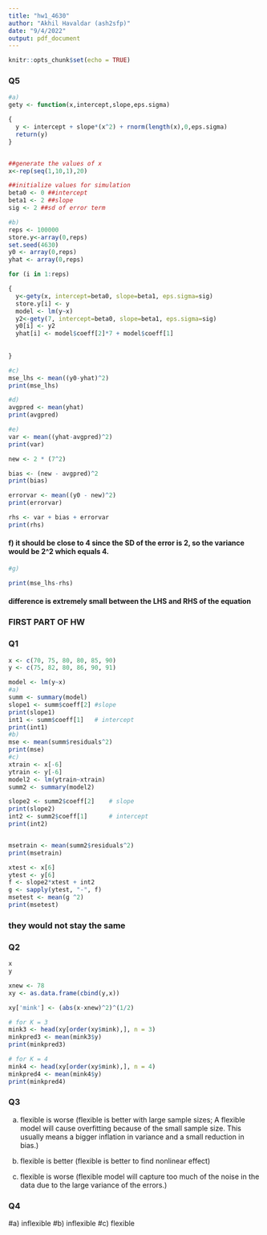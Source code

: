 ```yaml
---
title: "hw1_4630"
author: "Akhil Havaldar (ash2sfp)"
date: "9/4/2022"
output: pdf_document
---
```


```r
knitr::opts_chunk$set(echo = TRUE)
```

### Q5
```r
#a) 
gety <- function(x,intercept,slope,eps.sigma)

{
  y <- intercept + slope*(x^2) + rnorm(length(x),0,eps.sigma)
  return(y)
}


##generate the values of x
x<-rep(seq(1,10,1),20)

##initialize values for simulation
beta0 <- 0 ##intercept
beta1 <- 2 ##slope
sig <- 2 ##sd of error term

#b)
reps <- 100000
store.y<-array(0,reps)
set.seed(4630)
y0 <- array(0,reps)
yhat <- array(0,reps)

for (i in 1:reps)

{
  y<-gety(x, intercept=beta0, slope=beta1, eps.sigma=sig) 
  store.y[i] <- y
  model <- lm(y~x)
  y2<-gety(7, intercept=beta0, slope=beta1, eps.sigma=sig) 
  y0[i] <- y2
  yhat[i] <- model$coeff[2]*7 + model$coeff[1]
  
  
}

```


```r
#c) 
mse_lhs <- mean((y0-yhat)^2)
print(mse_lhs)
```

```r
#d) 
avgpred <- mean(yhat)
print(avgpred)
```

```r
#e) 
var <- mean((yhat-avgpred)^2)
print(var)

new <- 2 * (7^2)

bias <- (new - avgpred)^2
print(bias)

errorvar <- mean((y0 - new)^2)
print(errorvar)

rhs <- var + bias + errorvar
print(rhs)
```

#### f) it should be close to 4 since the SD of the error is 2, so the variance would be 2^2 which equals 4.

```r
#g) 

print(mse_lhs-rhs)

```
#### difference is extremely small between the LHS and RHS of the equation


### FIRST PART OF HW

### Q1
```r
x <- c(70, 75, 80, 80, 85, 90)
y <- c(75, 82, 80, 86, 90, 91)

model <- lm(y~x)
#a)
summ <- summary(model)
slope1 <- summ$coeff[2] #slope
print(slope1)
int1 <- summ$coeff[1]   # intercept
print(int1)
#b)
mse <- mean(summ$residuals^2)
print(mse)
#c) 
xtrain <- x[-6]
ytrain <- y[-6]
model2 <- lm(ytrain~xtrain)
summ2 <- summary(model2)

slope2 <- summ2$coeff[2]    # slope 
print(slope2)
int2 <- summ2$coeff[1]      # intercept
print(int2)


msetrain <- mean(summ2$residuals^2)
print(msetrain)

xtest <- x[6]
ytest <- y[6]
f <- slope2*xtest + int2
g <- sapply(ytest, "-", f)
msetest <- mean(g ^2)
print(msetest)
```
### they would not stay the same

### Q2
```r
x
y

xnew <- 78
xy <- as.data.frame(cbind(y,x))

xy['mink'] <- (abs(x-xnew)^2)^(1/2)

# for K = 3
mink3 <- head(xy[order(xy$mink),], n = 3)
minkpred3 <- mean(mink3$y)
print(minkpred3)

# for K = 4
mink4 <- head(xy[order(xy$mink),], n = 4)
minkpred4 <- mean(mink4$y)
print(minkpred4)

```

### Q3
a) flexible is worse (flexible is better with large sample sizes; A flexible model will cause overfitting because of the small sample size. This usually means a bigger inflation in variance and a small reduction in bias.)

b) flexible is better (flexible is better to find nonlinear effect)

c) flexible is worse (flexible model will capture too much of the noise in the data due to the large variance of the errors.)

### Q4
#a) inflexible
#b) inflexible
#c) flexible





